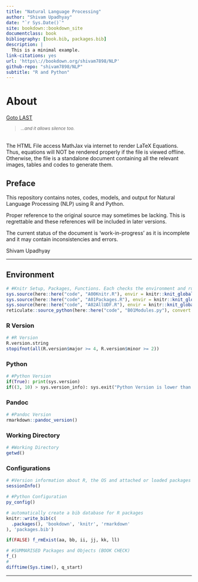 ```yaml
--- 
title: "Natural Language Processing"
author: "Shivam Upadhyay"
date: "`r Sys.Date()`"
site: bookdown::bookdown_site
documentclass: book
bibliography: [book.bib, packages.bib]
description: |
  This is a minimal example.
link-citations: yes
url: 'https\://bookdown.org/shivam7898/NLP'
github-repo: "shivam7898/NLP"
subtitle: "R and Python"
---
```


# About {#FIRST .unnumbered} 
[Goto LAST](#LAST "End of the Document")

> \textcolor{pink}{Communication leads to community.}^*...and it allows silence too.*^ 

\textcolor{pink}{Caution:}  
The HTML File access MathJax via internet to render LaTeX Equations. Thus, equations will NOT be rendered properly if the file is viewed offline. Otherwise, the file is a standalone document containing all the relevant images, tables and codes to generate them.

## Preface {.unnumbered}

This repository contains notes, codes, models, and output for Natural Language Processing (NLP) using R and Python.

Proper reference to the original source may sometimes be lacking. This is regrettable and these references will be included in later versions.

The current status of the document is 'work-in-progress' as it is incomplete and it may contain inconsistencies and errors. 

Shivam Upadhyay

****


## Environment {.unnumbered .tabset .tabset-fade}

\textcolor{pink}{Assumption: Working directory has sub-folders named "data", "images", "code", "docs".}

<!-- This is a comment. -->

```r
# #Knitr Setup, Packages, Functions. Each checks the environment and runs only once.
sys.source(here::here("code", "A00Knitr.R"), envir = knitr::knit_global())
sys.source(here::here("code", "A01Packages.R"), envir = knitr::knit_global())
sys.source(here::here("code", "A02AllUDF.R"), envir = knitr::knit_global())
reticulate::source_python(here::here("code", "B01Modules.py"), convert = FALSE)
```

### R Version {.unlisted .unnumbered}

```r
# #R Version
R.version.string
stopifnot(all(R.version$major >= 4, R.version$minor >= 2))
```

### Python {.unlisted .unnumbered}

```python
# #Python Version
if(True): print(sys.version)
if((3, 10) > sys.version_info): sys.exit("Python Version is lower than 3.10 !")

```

### Pandoc {.unlisted .unnumbered}

```r
# #Pandoc Version
rmarkdown::pandoc_version()
```

### Working Directory {.unlisted .unnumbered}

```r
# #Working Directory
getwd()
```

### Configurations {.unlisted .unnumbered}

```r
# #Version information about R, the OS and attached or loaded packages
sessionInfo()
```

```r
# #Python Configuration
py_config()
```

```r
# automatically create a bib database for R packages
knitr::write_bib(c(
  .packages(), 'bookdown', 'knitr', 'rmarkdown'
), 'packages.bib')
```

<!-- ## Validation {.unlisted .unnumbered .tabset .tabset-fade} -->

```r
if(FALSE) f_rmExist(aa, bb, ii, jj, kk, ll)
```

```r
# #SUMMARISED Packages and Objects (BOOK CHECK)
f_()
#
difftime(Sys.time(), q_start)
```

****
